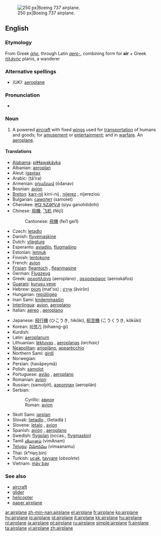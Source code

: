 [[Image:Ryanair.arp.750pix.jpg|thumb|right|250 px|Boeing 737 airplane.]]
==English==

===Etymology===
From Greek ''[[ἀήρ]]'', through Latin ''[[aero-]]'', combining form for '''air''' + Greek ''[[πλάνης]]'' planis, a wanderer

===Alternative spellings===
*''(UK):'' [[aeroplane]]

===Pronunciation===
*{{audio|en-us-airplane.ogg|Audio (US)}}

===Noun===
{{en-noun}}

# {{US}} A powered [[aircraft]] with fixed [[wing]]s used for [[transportation]] of humans and goods; for [[amusement]] or [[entertainment]]; and in [[warfare]].  An [[aeroplane]].

====Translations====
{{trans-top|powered aircraft}}
*[[Alabama]]: [[piɬɬawakáyka]]
*Albanian: [[aeroplan]]
*Aleut: [[igaxtax]]
*Arabic: {{ARchar|[[طائرة]]}} (ṭā’ira) {{f}}
*Armenian: [[օդանավ]] (ōdanav)
*Bosnian: [[avion]] {{m}}
*[[Breton]]: [[karr-nij]] {{m}} kirri-nij {{p}}, [[nijerez]] {{f}}, nijerezioù {{p}}
*Bulgarian: [[самолет]] (samolet) {{m}}
*Cherokee: [[ᏥᏳ ᎦᏃᎯᎵᏙᎯ]] (ṣiyu ganohilidohi)
*Chinese: [[飛機]], [[飞机]] (fēijī)
*:Cantonese: [[飛機]] (fei1 gei1)
*Czech: [[letadlo]] {{n}}
*Danish: [[flyvemaskine]]
*Dutch: [[vliegtuig]] {{n}}
*Esperanto: [[aviadilo]], [[flugmaŝino]]
*Estonian: [[lennuk]]
*Finnish: [[lentokone]]
*French: [[avion]] {{m}}
*[[Frisian]]: [[fleantúch]] {{n}}, [[fleanmasine]]
*German: [[Flugzeug]] {{n}}
*Greek: [[αεροπλάνο]] (aeropláno) {{n}}, [[αεροσκάφος]] (aeroskáfos) {{n}}
*[[Guarani]]: [[kurusu veve]]
*Hebrew: [[מטוס|מָטוֹס]] (mat'os) {{m}}; [[אוירון|אֲוִירוֹן]] (ăvirōn) {{m}}
*Hungarian: [[repülőgép]]
*Inari Sami: [[kirdemmaašin]]
*[[Interlingua]]: [[avion]], [[aeroplano]]
*Italian: [[aereo]] {{m}}, [[aeroplano]] {{m}}
{{trans-mid}}
*Japanese: [[飛行機]] (ひこうき, hikōki), [[航空機]] (こうくうき, kōkūki)
*Korean: [[비행기]] (bihaeng-gi)
*Kurdish: {{KUchar|[[فڕۆکه‌]]}}
*Latin: [[aeroplanum]]
*Lithuanian: [[lėktuvas]] {{m}}, [[aeroplanas]] {{m}} ''(archaic)''
*[[Neapolitan]]: [[arioplàno]], [[apparècchio]]
*Northern Sami: [[girdi]]
*Norwegian: {{t+|no|fly|n}}
*Persian: {{FAchar|[[هواپيما|هَواپَيما]]}} (havāpeymā)
*Polish: [[samolot]] {{m}}
*Portuguese: [[avião]] {{m}}, [[aeroplano]] {{m}}
*Romanian: [[avion#Romanian|avion]] {{n}}
*Russian: {{t+|ru|самолёт|m}} (samoljót), [[аэроплан]] (aeroplán) {{m}}
*Serbian:
*:Cyrillic: [[авион]] {{m}}
*:Roman: [[avion]] {{m}}
*Skolt Sami: [[jarplan]]
*Slovak: [[lietadlo]] {{n}}, (lietadlá {{p}})
*Slovene: [[letalo]] {{n}}, [[avion]] {{m}}
*Spanish: [[avión]] {{m}}, [[aeroplano]] {{m}}
*Swedish: [[flygplan]] (occas., [[flygmaskin]])
*Tamil [[விமானம்]] (vimAnam)
*[[Telugu]]: [[విమానము]] (vimaanamu)
*Thai: {{THchar|[[เครื่องบิน]]}} (kʰrɨaŋ.bin)
*Turkish: [[uçak]], [[tayyare]] (''obsolete'')
*Vietnam: [[máy bay]]
{{trans-bottom}}

===See also===
*[[aircraft]]
*[[glider]]
*[[helicopter]]
*[[paper airplane]]

[[ar:airplane]]
[[zh-min-nan:airplane]]
[[el:airplane]]
[[fr:airplane]]
[[ko:airplane]]
[[hy:airplane]]
[[io:airplane]]
[[id:airplane]]
[[it:airplane]]
[[kk:airplane]]
[[hu:airplane]]
[[nl:airplane]]
[[ja:airplane]]
[[pt:airplane]]
[[ru:airplane]]
[[simple:airplane]]
[[fi:airplane]]
[[ta:airplane]]
[[vi:airplane]]
[[zh:airplane]]